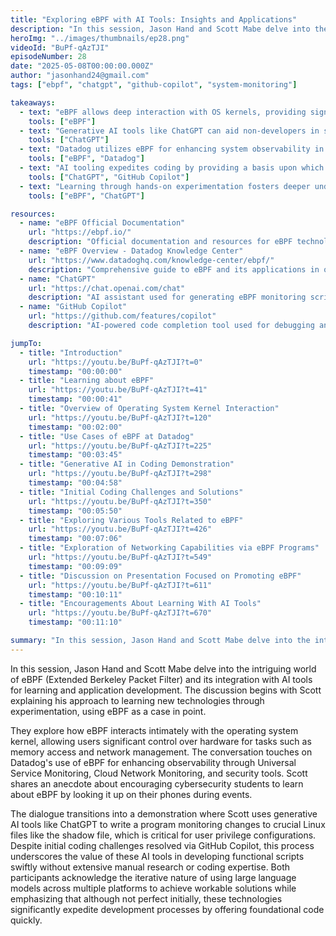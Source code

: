 ```yaml
---
title: "Exploring eBPF with AI Tools: Insights and Applications"
description: "In this session, Jason Hand and Scott Mabe delve into the intriguing world of eBPF (Extended Berkeley Packet Filter) and its integration with AI tools for learning and application development. The discussion begins with Scott explaining his approach to learning new technologies through experimentation, using eBPF as a case in point."
heroImg: "../images/thumbnails/ep28.png"
videoId: "BuPf-qAzTJI"
episodeNumber: 28
date: "2025-05-08T00:00:00.000Z"
author: "jasonhand24@gmail.com"
tags: ["ebpf", "chatgpt", "github-copilot", "system-monitoring"]

takeaways:
  - text: "eBPF allows deep interaction with OS kernels, providing significant control over hardware resources."
    tools: ["eBPF"]
  - text: "Generative AI tools like ChatGPT can aid non-developers in scripting tasks rapidly."
    tools: ["ChatGPT"]
  - text: "Datadog utilizes eBPF for enhancing system observability in various products."
    tools: ["eBPF", "Datadog"]
  - text: "AI tooling expedites coding by providing a basis upon which developers can build further."
    tools: ["ChatGPT", "GitHub Copilot"]
  - text: "Learning through hands-on experimentation fosters deeper understanding than theoretical study alone."
    tools: ["eBPF", "ChatGPT"]

resources:
  - name: "eBPF Official Documentation"
    url: "https://ebpf.io/"
    description: "Official documentation and resources for eBPF technology"
  - name: "eBPF Overview - Datadog Knowledge Center"
    url: "https://www.datadoghq.com/knowledge-center/ebpf/"
    description: "Comprehensive guide to eBPF and its applications in observability"
  - name: "ChatGPT"
    url: "https://chat.openai.com/chat"
    description: "AI assistant used for generating eBPF monitoring scripts"
  - name: "GitHub Copilot"
    url: "https://github.com/features/copilot"
    description: "AI-powered code completion tool used for debugging and code assistance"

jumpTo:
  - title: "Introduction"
    url: "https://youtu.be/BuPf-qAzTJI?t=0"
    timestamp: "00:00:00"
  - title: "Learning about eBPF"
    url: "https://youtu.be/BuPf-qAzTJI?t=41"
    timestamp: "00:00:41"
  - title: "Overview of Operating System Kernel Interaction"
    url: "https://youtu.be/BuPf-qAzTJI?t=120"
    timestamp: "00:02:00"
  - title: "Use Cases of eBPF at Datadog"
    url: "https://youtu.be/BuPf-qAzTJI?t=225"
    timestamp: "00:03:45"
  - title: "Generative AI in Coding Demonstration"
    url: "https://youtu.be/BuPf-qAzTJI?t=298"
    timestamp: "00:04:58"
  - title: "Initial Coding Challenges and Solutions"
    url: "https://youtu.be/BuPf-qAzTJI?t=350"
    timestamp: "00:05:50"
  - title: "Exploring Various Tools Related to eBPF"
    url: "https://youtu.be/BuPf-qAzTJI?t=426"
    timestamp: "00:07:06"
  - title: "Exploration of Networking Capabilities via eBPF Programs"
    url: "https://youtu.be/BuPf-qAzTJI?t=549"
    timestamp: "00:09:09"
  - title: "Discussion on Presentation Focused on Promoting eBPF"
    url: "https://youtu.be/BuPf-qAzTJI?t=611"
    timestamp: "00:10:11"
  - title: "Encouragements About Learning With AI Tools"
    url: "https://youtu.be/BuPf-qAzTJI?t=670"
    timestamp: "00:11:10"

summary: "In this session, Jason Hand and Scott Mabe delve into the intriguing world of eBPF (Extended Berkeley Packet Filter) and its integration with AI tools for learning and application development. The discussion begins with Scott explaining his approach to learning new technologies through experimentation, using eBPF as a case in point. They explore how eBPF interacts intimately with the operating system kernel, allowing users significant control over hardware for tasks such as memory access and network management. The conversation touches on Datadog's use of eBPF for enhancing observability through Universal Service Monitoring, Cloud Network Monitoring, and security tools. Scott shares an anecdote about encouraging cybersecurity students to learn about eBPF by looking it up on their phones during events. The dialogue transitions into a demonstration where Scott uses generative AI tools like ChatGPT to write a program monitoring changes to crucial Linux files like the shadow file, which is critical for user privilege configurations. Despite initial coding challenges resolved via GitHub Copilot, this process underscores the value of these AI tools in developing functional scripts swiftly without extensive manual research or coding expertise. Both participants acknowledge the iterative nature of using large language models across multiple platforms to achieve workable solutions while emphasizing that although not perfect initially, these technologies significantly expedite development processes by offering foundational code quickly."
---
```


In this session, Jason Hand and Scott Mabe delve into the intriguing world of eBPF (Extended Berkeley Packet Filter) and its integration with AI tools for learning and application development. The discussion begins with Scott explaining his approach to learning new technologies through experimentation, using eBPF as a case in point.

They explore how eBPF interacts intimately with the operating system kernel, allowing users significant control over hardware for tasks such as memory access and network management. The conversation touches on Datadog's use of eBPF for enhancing observability through Universal Service Monitoring, Cloud Network Monitoring, and security tools. Scott shares an anecdote about encouraging cybersecurity students to learn about eBPF by looking it up on their phones during events.

The dialogue transitions into a demonstration where Scott uses generative AI tools like ChatGPT to write a program monitoring changes to crucial Linux files like the shadow file, which is critical for user privilege configurations. Despite initial coding challenges resolved via GitHub Copilot, this process underscores the value of these AI tools in developing functional scripts swiftly without extensive manual research or coding expertise. Both participants acknowledge the iterative nature of using large language models across multiple platforms to achieve workable solutions while emphasizing that although not perfect initially, these technologies significantly expedite development processes by offering foundational code quickly. 